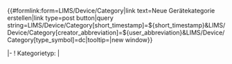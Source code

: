 <noinclude>
{{Helper/Docu/FormTemplate}}

<div class=dynamic-page-form-link>{{#formlink:form=LIMS/Device/Category|link text=Neue Gerätekategorie erstellen|link type=post button|query string=LIMS/Device/Category[short_timestamp]=${short_timestamp}&LIMS/Device/Category[creator_abbreviation]=${user_abbreviation}&LIMS/Device/Category[type_symbol]=dc|tooltip=|new window}}</div>

</noinclude><includeonly>
<div id="wikiPreview" style="display: none; padding-bottom: 25px; margin-bottom: 25px; border-bottom: 1px solid #AAAAAA;"></div>
{{{info|page name=Category:<LIMS/Device/Category[short_timestamp]>-<LIMS/Device/Category[creator_abbreviation]>-<unique number;start=0001>-<LIMS/Device/Category[type_symbol]>}}}
{{{for template|LIMS/Device/Category}}}
{{LIMS/Form/Common/Category/Header |category_group_name=Device}}
|-
! Kategorietyp: 
| {{{field|category_type|input type=tokens|values=Anwendungsdefinierte Gerätekategorie,Technologische Gerätekategorie, Organisatorische Gerätekategorie,Sonstige Gerätekategorie|default=Anwendungsdefinierte Gerätekategorie|list}}}
{{LIMS/Form/Common/Footer}}
</includeonly>